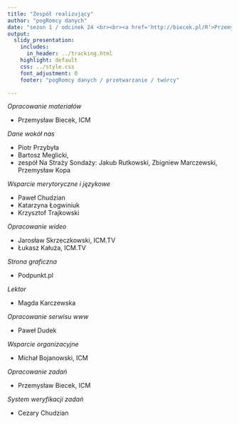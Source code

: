 ```yaml
---
title: "Zespół realizujący"
author: "pogRomcy danych"
date: "sezon 1 / odcinek 24 <br><br><a href='http://biecek.pl/R'>Przemysław Biecek @ Uniwersytet Warszawski</a><br><br>Naciśnij `A` by zamienić slajdy na ciągły tekst. <br> Naciśnij `T` by wyświetlić spis treści."
output:
  slidy_presentation:
    includes:
      in_header: ../tracking.html
    highlight: default
    css: ../style.css
    font_adjustment: 0
    footer: "pogRomcy danych / przetwarzanie / twórcy"

---
```


*Opracowanie materiałów*

* Przemysław Biecek, ICM

*Dane wokół nas*

* Piotr Przybyła
* Bartosz Meglicki, 
* zespół Na Straży Sondaży: Jakub Rutkowski, Zbigniew Marczewski, Przemysław Kopa
 
*Wsparcie merytoryczne i językowe*

* Paweł Chudzian
* Katarzyna Łogwiniuk
* Krzysztof Trajkowski

*Opracowanie wideo*

* Jarosław Skrzeczkowski, ICM.TV
* Łukasz Kałuża, ICM.TV

*Strona graficzna*

* Podpunkt.pl

*Lektor*

* Magda Karczewska

*Opracowanie serwisu www*

* Paweł Dudek

*Wsparcie organizacyjne*

* Michał Bojanowski, ICM

*Opracowanie zadań*

* Przemysław Biecek, ICM

*System weryfikacji zadań*

* Cezary Chudzian
